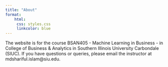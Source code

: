 ```yaml
---
title: "About"
format: 
    html: 
     css: styles.css
     linkcolor: blue
---
```


The website is for the course BSAN405 - Machine Learning in Business - in College of Business & Analytics in Southern Illinois University Carbondale (SIUC). If you have questions or queries, please email the instructor at mdshariful.islam@siu.edu. 
